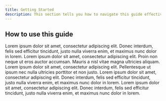 ```yaml
---
title: Getting Started
description: This section tells you how to navigate this guide effectively.
---
```


## How to use this guide

<Stepper>
  <StepperItem title="Step 1: Read about the structure of this website and choose a language.">
    Lorem ipsum dolor sit amet, consectetur adipiscing elit. Donec interdum, felis sed efficitur tincidunt, justo nulla viverra enim, et maximus nunc dolor in lorem.
  </StepperItem>
  <StepperItem title="Step 2: Understand the basics of data structures and algorithms.">
    Lorem ipsum dolor sit amet, consectetur adipiscing elit. Proin non neque ut eros auctor accumsan. Mauris a nisl vitae magna ultricies aliquam.
  </StepperItem>
  <StepperItem title="Step 3: Learn about various types of data structures.">
    Lorem ipsum dolor sit amet, consectetur adipiscing elit. Pellentesque ut ipsum nec nulla ultricies porttitor et non justo.
  </StepperItem>
  <StepperItem title="Step 4: Learn about various types of algorithms.">
    Lorem ipsum dolor sit amet, consectetur adipiscing elit. Donec interdum, felis sed efficitur tincidunt, justo nulla viverra enim, et maximus nunc dolor in lorem.
  </StepperItem>
  <StepperItem title="Step 5: Solve the problem sets.">
    Lorem ipsum dolor sit amet, consectetur adipiscing elit. Donec interdum, felis sed efficitur tincidunt, justo nulla viverra enim, et maximus nunc dolor in lorem.
  </StepperItem>
</Stepper>


<Outlet path="/getting-started/*" />